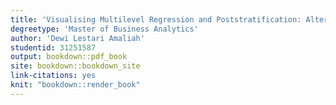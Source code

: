 ```yaml
---
title: 'Visualising Multilevel Regression and Poststratification: Alternatives to the Current Practice'
degreetype: 'Master of Business Analytics'
author: 'Dewi Lestari Amaliah'
studentid: 31251587
output: bookdown::pdf_book
site: bookdown::bookdown_site
link-citations: yes
knit: "bookdown::render_book"
---
```


<!-- 
Edit these lines as appropriate.
The actual thesis content is in several Rmd files.

You'll need to edit the _bookdown.yml file to set the order in which you'd like them to appear. 

If you have specific LaTeX packages to add, put them in monashthesis.tex.

You will need to ensure you have installed the knitr and bookdown packages for R.

You will also need LaTeX installed on your computer.
-->
